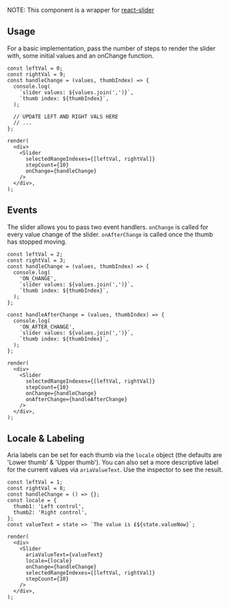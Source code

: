 

NOTE: This component is a wrapper for [react-slider](https://www.npmjs.com/package/react-slider)

## Usage

For a basic implementation, pass the number of steps to render the slider with, some initial values and an onChange function.

```tsx live
const leftVal = 0;
const rightVal = 9;
const handleChange = (values, thumbIndex) => {
  console.log(
    `slider values: ${values.join(',')}`,
    `thumb index: ${thumbIndex}`,
  );

  // UPDATE LEFT AND RIGHT VALS HERE
  // ...
};

render(
  <div>
    <Slider
      selectedRangeIndexes={[leftVal, rightVal]}
      stepCount={10}
      onChange={handleChange}
    />
  </div>,
);
```

## Events

The slider allows you to pass two event handlers. `onChange` is called for every value change of the slider. `onAfterChange` is called once the thumb has stopped moving.

```tsx live
const leftVal = 2;
const rightVal = 3;
const handleChange = (values, thumbIndex) => {
  console.log(
    'ON_CHANGE',
    `slider values: ${values.join(',')}`,
    `thumb index: ${thumbIndex}`,
  );
};

const handleAfterChange = (values, thumbIndex) => {
  console.log(
    'ON_AFTER_CHANGE',
    `slider values: ${values.join(',')}`,
    `thumb index: ${thumbIndex}`,
  );
};

render(
  <div>
    <Slider
      selectedRangeIndexes={[leftVal, rightVal]}
      stepCount={10}
      onChange={handleChange}
      onAfterChange={handleAfterChange}
    />
  </div>,
);
```

## Locale &amp; Labeling

Aria labels can be set for each thumb via the `locale` object (the defaults are 'Lower thumb' & 'Upper thumb'). You can also set a more descriptive label for the current values via `ariaValueText`.
Use the inspector to see the result.

```tsx live
const leftVal = 1;
const rightVal = 8;
const handleChange = () => {};
const locale = {
  thumb1: 'Left control',
  thumb2: 'Right control',
};
const valueText = state => `The value is £${state.valueNow}`;

render(
  <div>
    <Slider
      ariaValueText={valueText}
      locale={locale}
      onChange={handleChange}
      selectedRangeIndexes={[leftVal, rightVal]}
      stepCount={10}
    />
  </div>,
);
```
